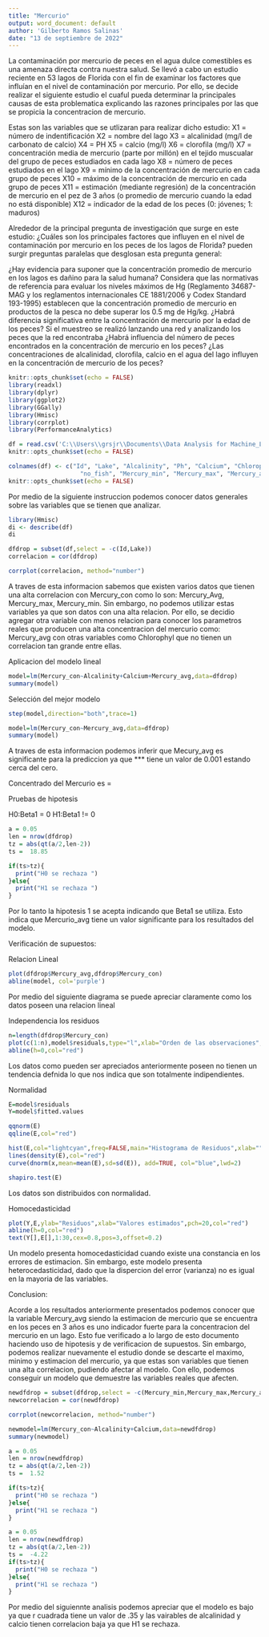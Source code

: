 ```yaml
---
title: "Mercurio"
output: word_document: default
author: 'Gilberto Ramos Salinas'
date: "13 de septiembre de 2022"
---
```


La contaminación por mercurio de peces en el agua dulce comestibles es una amenaza directa contra nuestra salud. Se llevó a cabo un estudio reciente en 53 lagos de Florida con el fin de examinar los factores que influían en el nivel de contaminación por mercurio. Por ello, se decide realizar el siguiente estudio el cuaful pueda determinar la principales causas de esta problematica explicando las razones principales por las que se propicia la concentracion de mercurio.

Estas son las variables que se utlizaran para realizar dicho estudio:
X1 = número de indentificación
X2 = nombre del lago
X3 = alcalinidad (mg/l de carbonato de calcio)
X4 = PH
X5 = calcio (mg/l)
X6 = clorofila (mg/l)
X7 = concentración media de mercurio (parte por millón) en el tejido muscualar del grupo de peces estudiados en cada lago
X8 = número de peces estudiados en el lago
X9 = mínimo de la concentración de mercurio en cada grupo de peces
X10 = máximo de la concentración de mercurio en cada grupo de peces
X11 = estimación (mediante regresión) de la concentración de mercurio en el pez de 3 años (o promedio de mercurio cuando la edad no está disponible)
X12 = indicador de la edad de los peces (0: jóvenes; 1: maduros)

Alrededor de la principal pregunta de investigación que surge en este estudio: ¿Cuáles son los principales factores que influyen en el nivel de contaminación por mercurio en los peces de los lagos de Florida? pueden surgir preguntas paralelas que desglosan esta pregunta general:

¿Hay evidencia para suponer que la concentración promedio de mercurio en los lagos es dañino para la salud humana? Considera que las normativas de referencia para evaluar los niveles máximos de Hg (Reglamento 34687-MAG y los reglamentos internacionales CE 1881/2006 y Codex Standard 193-1995) establecen que la concentración promedio de mercurio en productos de la pesca no debe superar los 0.5 mg de Hg/kg.
¿Habrá diferencia significativa entre la concentración de mercurio por la edad de los peces?
Si el muestreo se realizó lanzando una red y analizando los peces que la red encontraba ¿Habrá influencia del número de peces encontrados en la concentración de mercurio en los peces?
¿Las concentraciones de alcalinidad, clorofila, calcio en el agua del lago influyen en la concentración de mercurio de los peces?
```r
knitr::opts_chunk$set(echo = FALSE)
library(readxl)
library(dplyr)
library(ggplot2)
library(GGally)
library(Hmisc)
library(corrplot)
library(PerformanceAnalytics)

```
```r
df = read.csv('C:\\Users\\grsjr\\Documents\\Data Analysis for Machine_Learning\\Stadistic Class\\mercurio.csv')
knitr::opts_chunk$set(echo = FALSE)
```
```r
colnames(df) <- c("Id", "Lake", "Alcalinity", "Ph", "Calcium", "Chlorophyl", "Mercury_con",
                    "no_fish", "Mercury_min", "Mercury_max", "Mercury_avg", "Age")
knitr::opts_chunk$set(echo = FALSE)
```
Por medio de la siguiente instruccion podemos conocer datos generales sobre las variables que se tienen que analizar.
```r
library(Hmisc)
di <- describe(df)
di
```
```r

dfdrop = subset(df,select = -c(Id,Lake))
correlacion = cor(dfdrop)
```
```r
corrplot(correlacion, method="number")

```
A traves de esta informacion sabemos que existen varios datos que tienen una alta correlacion con Mercury_con como lo son: Mercury_Avg, Mercury_max, Mercury_min. Sin embargo, no podemos utilizar estas variables ya que son datos con una alta relacion. Por ello, se decidio agregar otra variable con menos relacion para conocer los parametros reales que producen una alta concentracion del mercurio como: Mercury_avg con otras variables como Chlorophyl que no tienen un correlacion tan grande entre ellas.

Aplicacion del modelo lineal
```r
model=lm(Mercury_con~Alcalinity+Calcium+Mercury_avg,data=dfdrop)
summary(model)
```
Selección del mejor modelo

```r
step(model,direction="both",trace=1)
```
```r
model=lm(Mercury_con~Mercury_avg,data=dfdrop)
summary(model)
```
A traves de esta informacion podemos inferir que Mecury_avg es significante para la prediccion ya que *** tiene un valor de 0.001 estando cerca del cero.

Concentrado del Mercurio es =

Pruebas de hipotesis

H0:Beta1 = 0
H1:Beta1 != 0

```r
a = 0.05
len = nrow(dfdrop)
tz = abs(qt(a/2,len-2))
ts =  18.85

if(ts>tz){
  print("H0 se rechaza ")
}else{
  print("H1 se rechaza ")
}

```
Por lo tanto la hipotesis 1 se acepta indicando que Beta1 se utiliza. Esto indica que Mercurio_avg tiene un valor significante para los resultados del modelo.

Verificación de supuestos:

Relacion Lineal
```r
plot(dfdrop$Mercury_avg,dfdrop$Mercury_con)
abline(model, col='purple')
```

Por medio del siguiente diagrama se puede apreciar claramente como los datos poseen una relacion lineal

Independencia los residuos
```r
n=length(dfdrop$Mercury_con)
plot(c(1:n),model$residuals,type="l",xlab="Orden de las observaciones",ylab="Residuos")
abline(h=0,col="red")
```
Los datos como pueden ser apreciados anteriormente poseen no tienen un tendencia defnida lo que nos indica que son totalmente indipendientes.

Normalidad
```r
E=model$residuals
Y=model$fitted.values

qqnorm(E)
qqline(E,col="red")

hist(E,col="lightcyan",freq=FALSE,main="Histograma de Residuos",xlab="",ylab="Densidad")
lines(density(E),col="red")
curve(dnorm(x,mean=mean(E),sd=sd(E)), add=TRUE, col="blue",lwd=2)

shapiro.test(E)

```

Los datos son distribuidos con normalidad.

Homocedasticidad
```r
plot(Y,E,ylab="Residuos",xlab="Valores estimados",pch=20,col="red")
abline(h=0,col="red")
text(Y[],E[],1:30,cex=0.8,pos=3,offset=0.2)
```
Un modelo presenta homocedasticidad cuando existe una constancia en los errores de estimacion. Sin embargo, este modelo presenta heterocedasticidad, dado que la dispercion del error (varianza) no es igual en la mayoria de las variables.


Conclusion:

Acorde a los resultados anteriormente presentados podemos conocer que la variable Mercury_avg siendo la estimacion de mercurio que se encuentra en los peces en 3 años es uno indicador fuerte para la concentracion del mercurio en un lago. Esto fue verificado a lo largo de esto documento haciendo uso de hipotesis y de verificacion de supuestos. Sin embargo, podemos realizar nuevamente el estudio donde se descarte el maximo, minimo y estimacion del mercurio, ya que estas son variables que tienen una alta correlacion, pudiendo afectar al modelo. Con ello, podemos conseguir un modelo que demuestre las variables reales que afecten.


```r
newdfdrop = subset(dfdrop,select = -c(Mercury_min,Mercury_max,Mercury_avg))
newcorrelacion = cor(newdfdrop)
```

```r
corrplot(newcorrelacion, method="number")
```
```r
newmodel=lm(Mercury_con~Alcalinity+Calcium,data=newdfdrop)
summary(newmodel)
```
```r
a = 0.05
len = nrow(newdfdrop)
tz = abs(qt(a/2,len-2))
ts =  1.52

if(ts>tz){
  print("H0 se rechaza ")
}else{
  print("H1 se rechaza ")
}

```
```r
a = 0.05
len = nrow(newdfdrop)
tz = abs(qt(a/2,len-2))
ts =  -4.22
if(ts>tz){
  print("H0 se rechaza ")
}else{
  print("H1 se rechaza ")
}

```
Por medio del siguiennte analisis podemos apreciar que el modelo es bajo ya que r cuadrada tiene un valor de .35 y las vairables de alcalinidad y calcio tienen correlacion baja ya que H1 se rechaza.